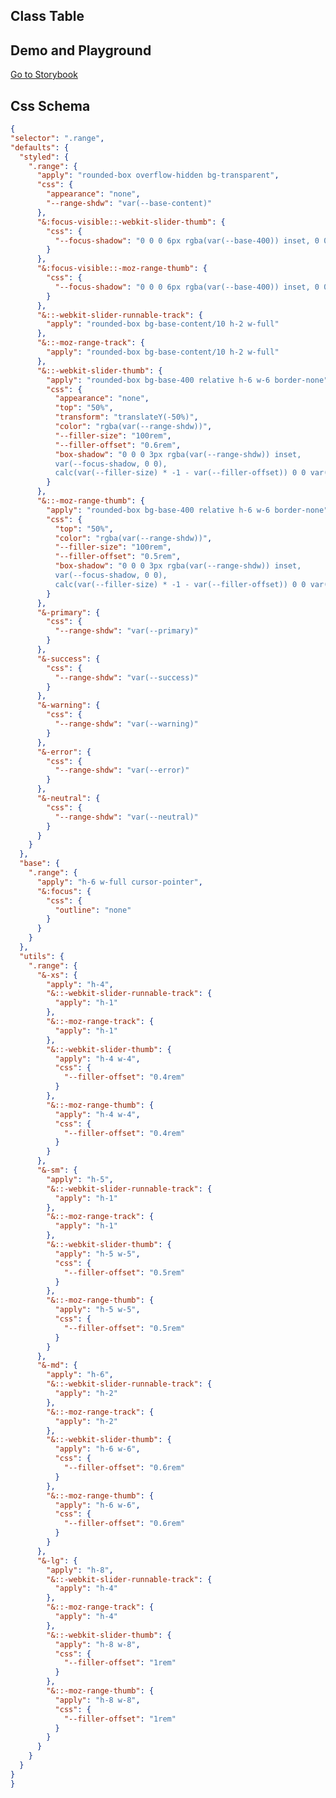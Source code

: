 
## Class Table

<CssTable name="range" />

## Demo and Playground

[Go to Storybook](https://story.ui.icebreaker.top/?path=/docs/data-entry-range--docs)

## Css Schema

```json
{
"selector": ".range",
"defaults": {
  "styled": {
    ".range": {
      "apply": "rounded-box overflow-hidden bg-transparent",
      "css": {
        "appearance": "none",
        "--range-shdw": "var(--base-content)"
      },
      "&:focus-visible::-webkit-slider-thumb": {
        "css": {
          "--focus-shadow": "0 0 0 6px rgba(var(--base-400)) inset, 0 0 0 2rem rgba(var(--range-shdw)) inset"
        }
      },
      "&:focus-visible::-moz-range-thumb": {
        "css": {
          "--focus-shadow": "0 0 0 6px rgba(var(--base-400)) inset, 0 0 0 2rem rgba(var(--range-shdw)) inset"
        }
      },
      "&::-webkit-slider-runnable-track": {
        "apply": "rounded-box bg-base-content/10 h-2 w-full"
      },
      "&::-moz-range-track": {
        "apply": "rounded-box bg-base-content/10 h-2 w-full"
      },
      "&::-webkit-slider-thumb": {
        "apply": "rounded-box bg-base-400 relative h-6 w-6 border-none",
        "css": {
          "appearance": "none",
          "top": "50%",
          "transform": "translateY(-50%)",
          "color": "rgba(var(--range-shdw))",
          "--filler-size": "100rem",
          "--filler-offset": "0.6rem",
          "box-shadow": "0 0 0 3px rgba(var(--range-shdw)) inset,
          var(--focus-shadow, 0 0),
          calc(var(--filler-size) * -1 - var(--filler-offset)) 0 0 var(--filler-size)"
        }
      },
      "&::-moz-range-thumb": {
        "apply": "rounded-box bg-base-400 relative h-6 w-6 border-none",
        "css": {
          "top": "50%",
          "color": "rgba(var(--range-shdw))",
          "--filler-size": "100rem",
          "--filler-offset": "0.5rem",
          "box-shadow": "0 0 0 3px rgba(var(--range-shdw)) inset,
          var(--focus-shadow, 0 0),
          calc(var(--filler-size) * -1 - var(--filler-offset)) 0 0 var(--filler-size)"
        }
      },
      "&-primary": {
        "css": {
          "--range-shdw": "var(--primary)"
        }
      },
      "&-success": {
        "css": {
          "--range-shdw": "var(--success)"
        }
      },
      "&-warning": {
        "css": {
          "--range-shdw": "var(--warning)"
        }
      },
      "&-error": {
        "css": {
          "--range-shdw": "var(--error)"
        }
      },
      "&-neutral": {
        "css": {
          "--range-shdw": "var(--neutral)"
        }
      }
    }
  },
  "base": {
    ".range": {
      "apply": "h-6 w-full cursor-pointer",
      "&:focus": {
        "css": {
          "outline": "none"
        }
      }
    }
  },
  "utils": {
    ".range": {
      "&-xs": {
        "apply": "h-4",
        "&::-webkit-slider-runnable-track": {
          "apply": "h-1"
        },
        "&::-moz-range-track": {
          "apply": "h-1"
        },
        "&::-webkit-slider-thumb": {
          "apply": "h-4 w-4",
          "css": {
            "--filler-offset": "0.4rem"
          }
        },
        "&::-moz-range-thumb": {
          "apply": "h-4 w-4",
          "css": {
            "--filler-offset": "0.4rem"
          }
        }
      },
      "&-sm": {
        "apply": "h-5",
        "&::-webkit-slider-runnable-track": {
          "apply": "h-1"
        },
        "&::-moz-range-track": {
          "apply": "h-1"
        },
        "&::-webkit-slider-thumb": {
          "apply": "h-5 w-5",
          "css": {
            "--filler-offset": "0.5rem"
          }
        },
        "&::-moz-range-thumb": {
          "apply": "h-5 w-5",
          "css": {
            "--filler-offset": "0.5rem"
          }
        }
      },
      "&-md": {
        "apply": "h-6",
        "&::-webkit-slider-runnable-track": {
          "apply": "h-2"
        },
        "&::-moz-range-track": {
          "apply": "h-2"
        },
        "&::-webkit-slider-thumb": {
          "apply": "h-6 w-6",
          "css": {
            "--filler-offset": "0.6rem"
          }
        },
        "&::-moz-range-thumb": {
          "apply": "h-6 w-6",
          "css": {
            "--filler-offset": "0.6rem"
          }
        }
      },
      "&-lg": {
        "apply": "h-8",
        "&::-webkit-slider-runnable-track": {
          "apply": "h-4"
        },
        "&::-moz-range-track": {
          "apply": "h-4"
        },
        "&::-webkit-slider-thumb": {
          "apply": "h-8 w-8",
          "css": {
            "--filler-offset": "1rem"
          }
        },
        "&::-moz-range-thumb": {
          "apply": "h-8 w-8",
          "css": {
            "--filler-offset": "1rem"
          }
        }
      }
    }
  }
}
}
```
